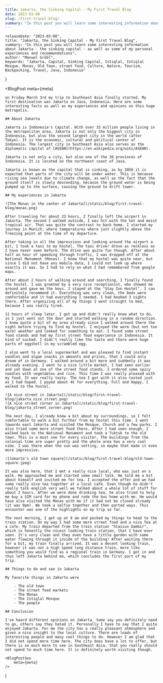 ```yaml
---
title: Jakarta, the Sinking Capital - My First Travel Blog
date: 2023-03-08
slug: /first-travel-blog/
summary: "In this post you will learn some interesting information about Jakarta - the sinking capital - as well as some of my personal experiences and recommendations"
---
```



    releaseDate: "2023-03-08",
    title: "Jakarta, the Sinking Capital - My First Travel Blog",
    summary: "In this post you will learn some interesting information about Jakarta - the sinking capital - as well as some of my personal experiences and recommendations",
    author: "Manuel Gröbl",
    keywords: "Jakarta, Capital, Sinking Capital, Istiqlal, Istiqlal Mosque, Monas, Old Town, street food, Culture, Nature, Tourism, Backpacking, Travel, Java, Indonesia"
}

<BlogPost 
    meta={meta}
>

    on Friday March 3rd my trip to Southeast Asia finally started. My first destination was Jakarta on Java, Indonesia. Here are some interesting facts as well as my experiences and opinions on this huge metropolis.

    ## About Jakarta

    Jakarta is Indonesia's Capital. With over 33 million people living in the metropolitan area, Jakarta is not only the biggest city in Indonesia, but also the second largest city in the world (after Tokyo). It is the economic, cultural and political center of Indonesia. The largest city in Southeast Asia also serves as the diplomatic capital of [ASEAN](https://en.wikipedia.org/wiki/ASEAN).

    Jakarta is not only a city, but also one of the 38 provinces of Indonesia. It is located on the northwest coast of Java.

    Jakarta is known as the capital that is sinking, as by 2050 it is expected that parts of the city will be under water. This is because rising sea levels due to climate change, as well as the fact that the ground itself is slowly descending, because the ground water is being pumped up to the surface, causing the ground to drift lower.

    ## My experiences in Jakarta
    
    ![The Monas in the center of Jakarta](/static/blog/first-travel-blog/monas.png)

    After traveling for about 23 hours, I finally left the airport in Jakarta. The second I walked outside, I was hit with the hot and moist tropical air. That was quite the contrast to back home. I started my journey in Munich, where temperatures where just slightly above the freezing point at the time of my departure.

    After taking in all the impressions and looking around the airport a bit, I took a taxi to my hostel. The taxi driver drove as reckless as I have never seen before. The drive was quite fun though. After about half an hour of speeding through traffic, I was dropped off at the National Monument (Monas). I knew that my hostel was quite near, but since I did not have any mobile data, I could not look up where exactly it was. So I had to rely on what I had remembered from google maps.

    After about 2 hours of walking around and searching, I finally found the hostel. I was greeted by a very nice receptionist, who showed me around and gave me the keys. I stayed at the "Stay Inn Hostel". I can definitely recommend it. Everything was very clean, the beds were comfortable and it had everything I needed. I had booked 3 nights there. After organizing all of my things I went straight to bed, because I was really tired.

    12 hours of sleep later, I got up and didn't really know what to do, so I just went out the door and started walking in a random direction. I knew quite a bit of my area already since I walked around there the night before trying to find my hostel. I enjoyed the warm (but not too warm) weather and looked for something to eat. I found some street food stands and had my first street food experience in Indonesia. It kind of sucked. I didn't really like the taste and there were huge parts of eggshell in my scrambled egg.

    I also went to a local supermarket and was pleased to find instant noodles and algae snacks in amounts and prices, that I could only dream of in Germany. I walked around a bit more and suddenly it was already evening. I went to a nice little market, I had seen earlier and sat down at one of the street food stands. I ordered some spicy noodles with vegetables and rice. This time I was really pleased with my food. It was really tasty. The tea I got with it also tasted just as I had hoped. I payed about 4€ for everything. Full and Happy, I walked to the hostel.

    ![A nice street in Jakarta](/static/blog/first-travel-blog/jakarta_nice_street.png)
    ![A nice street corner in Jakarta](/static/blog/first-travel-blog/jakarta_street_corner.png)

    The next day, I already knew a bit about my surroundings, so I felt comfortable to walk a bit further from my hostel this time. I went towards east Jakarta and visited the Mosque, Church and a few parks. I also tried some more street food there. After I had seen enough, I walked back to the National Monument and took a Tuktuk to the old town. This is a must see for every visitor. The buildings from the colonial time are super pretty and the whole area has a very cool vibe. I was there when the sun was setting, so maybe that made it even more impressive.
    
    ![Jakarta's old town square](/static/blog/first-travel-blog/old-town-square.jpeg)

    It was also here, that I met a really nice local, who was just on a walk. He approached me and started some small talk. He told me a bit about himself and invited me for tea. I accepted the offer and we had some really nice tea together at a local cafe. Even though he didn't really talk english very well we talked about a whole lot of stuff for about 2 hours. After we were done drinking tea, he also tried to help me buy a SIM card for my phone and rode the bus home with me. He would have also visited the Monas with me if it had not be closed already (it was 9pm). We took a selfie together and then parted ways. This encounter was one of the highlights on my trip so far.

    The next morning, I got up at 9 am and packed my things to head to the train station. On my way I had some more street food and a nice Tea at a cafe. My train departed from the train station "Stasiun Gambir", which is honestly the nicest looking train station, that I have ever seen. It's very clean and they even have a little garden with some water flowing through it inside of the building! After waiting there for a bit, my train finally arrived. It was a decent looking train, however it was not a high speed long distance train, more like something you would find as a regional train in Germany. I got in and thus left Jakarta behind me, which concludes the first part of my trip.

    ## Things to do and see in Jakarta

    My favorite things in Jakarta were

        - The old town
        - The street food markets
        - The Monas
        - The Istiqlal Mosque
        - The people

    ## Conclusion

    I've heard different opinions on Jakarta. Some say you definitely need to go, others say they hated it. Personally I have to say that I quite enjoyed Jakarta. For me the city has a really pleasant atmosphere and gives a nice insight to the local culture. There are loads of interesting people and many cool things to do. However I am glad that I did not spend more time here. The city does have a lot to offer, but there is so much more to see in Southeast Asia, that you really should not spend to much time here. It is definitely worth visiting though.

</BlogPost>

    <BlogPostSeo 
        meta={meta}
    />
)
